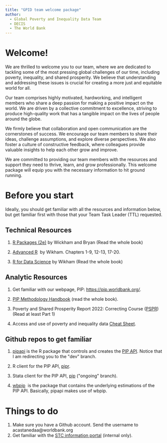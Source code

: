 ```yaml
---
title: "GPID team welcome package"
author: 
  - Global Poverty and Inequality Data Team
  - DECIS
  - The World Bank
---
```


# Welcome!

We are thrilled to welcome you to our team, where we are dedicated to tackling some of the most pressing global challenges of our time, including poverty, inequality, and shared prosperity. We believe that understanding and addressing these issues is crucial for creating a more just and equitable world for all.

Our team comprises highly motivated, hardworking, and intelligent members who share a deep passion for making a positive impact on the world. We are driven by a collective commitment to excellence, striving to produce high-quality work that has a tangible impact on the lives of people around the globe.

We firmly believe that collaboration and open communication are the cornerstones of success. We encourage our team members to share their ideas, challenge assumptions, and explore diverse perspectives. We also foster a culture of constructive feedback, where colleagues provide valuable insights to help each other grow and improve.

We are committed to providing our team members with the resources and support they need to thrive, learn, and grow professionally. This welcome package will equip you with the necessary information to hit ground running.

# Before you start

Ideally, you should get familiar with all the resources and information below, but get familiar first with those that your Team Task Leader (TTL) requested.

## Technical Resources

1.  [R Packages (2e)](https://r-pkgs.org/) by Wickham and Bryan (Read the whole book)

2.  [Advanced R](https://adv-r.hadley.nz/)  by Wikham. Chapters 1-9, 12-13, 17-20.

3.   [R for Data Science](https://r4ds.hadley.nz/) by Wikham (Read the whole book)

## Analytic Resources

1.  Get familiar with our webpage, PIP: <https://pip.worldbank.org/>.

2.  [PIP Methodology Handbook](https://datanalytics.worldbank.org/PIP-Methodology/) (read the whole book).

3.  Poverty and Shared Prosperity Report 2022: Correcting Course ([PSPR](https://www.worldbank.org/en/publication/poverty-and-shared-prosperity)) (Read at least Part 1)

4.  Access and use of poverty and inequality data [Cheat Sheet](https://worldbankgroup.sharepoint.com/:b:/r/sites/WBPoverty/SiteAssets/SitePages/D4G%20Overview-1652382371342/Cheat-Sheet-Internal.pdf?csf=1&web=1&e=W6z90C).

## Github repos to get familiar

1.  [pipapi](https://github.com/PIP-Technical-Team/pipapi/tree/dev) is the R package that controls and creates the [PIP API](https://pip.worldbank.org/api). Notice that I am redirecting you to the \"dev\" branch.

2.  R client for the PIP API, [pipr](https://github.com/worldbank/pipr).

3.  Stata client for the PIP API, [pip](https://github.com/worldbank/pip/tree/ongoing) (\"ongoing\" branch).

4.  [wbpip](https://github.com/PIP-Technical-Team/wbpip)  is the package that contains the underlying estimations of the PIP API. Basically, pipapi makes use of wbpip.

# Things to do

1.  Make sure you have a Github account. Send the username to acastanedaa\@worldbank.org
2.  Get familiar with the [STC information portal](https://worldbankgroup.sharepoint.com/:u:/r/sites/myhr/SitePages/PublishingPages/ST-Information-Portal-03302020-172202.aspx?csf=1&web=1&e=Cv1bFZ) (internal only).
